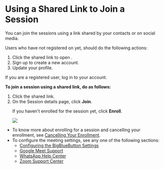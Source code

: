 
# Using a Shared Link to Join a Session

You can join the <PartialExample mentored /> sessions using a link shared by your contacts or on social media.

   <Admonition type="note">
   <p>Users who have not registered on <PartialExample mentored /> yet, should do the following actions:</p>
      <ol>
      <li>Click the shared link to open <PartialExample mentored />.</li>
      <li>Sign up to create a new account.</li>
      <li>Update your profile.</li>
      </ol>
   <p>If you are a registered user, log in to your account.</p>
   </Admonition>

<p><b>To join a session using a shared link, do as follows:</b></p>
<ol>
<li>Click the shared link.
</li> 
<li>On the Session details page, click <b>Join</b>.
<p>
   <Admonition type="note">    
   <p>If you haven't enrolled for the session yet, click <b>Enroll</b>.</p>
   </Admonition>
</p>
<p>
   <img src={PortalSessionDetailsJoin} />
</p>
</li> 
<JoinStepPortal />
</ol> 

<Admonition type="info"> 
<ul>
<li>To know more about enrolling for a session and cancelling your enrollment, see <a href="enrolling-for-a-session#cancelling-your-enrollment">Cancelling Your Enrollment</a>.</li>
<li>To configure the meeting settings, see any one of the following sections:
   <ul>
   <li><a href="joining-a-session#configuring-the-bigbluebutton-settings">Configuring the BigBlueButton Settings</a></li>
   <li><a href="https://support.google.com/">Google Meet Support</a></li>
   <li><a href="https://www.whatsapp.com/">WhatsApp Help Center</a></li>
   <li><a href="https://zoom.us/">Zoom Support Center</a></li>
   </ul>
</li>
</ul>
</Admonition>